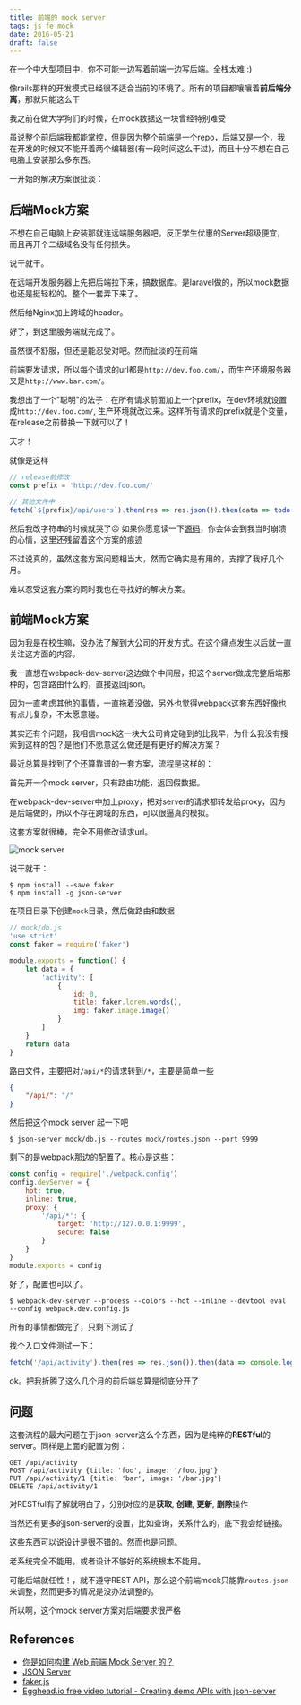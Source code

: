 ```yaml
---
title: 前端的 mock server
tags: js fe mock
date: 2016-05-21
draft: false
---
```


在一个中大型项目中，你不可能一边写着前端一边写后端。全栈太难 :)

像rails那样的开发模式已经很不适合当前的环境了。所有的项目都嚷嚷着**前后端分离**，那就只能这么干

我之前在做大学狗们的时候，在mock数据这一块曾经特别难受

虽说整个前后端我都能掌控，但是因为整个前端是一个repo，后端又是一个，我在开发的时候又不能开着两个编辑器(有一段时间这么干过)，而且十分不想在自己电脑上安装那么多东西。

一开始的解决方案很扯淡：

## 后端Mock方案

不想在自己电脑上安装那就连远端服务器吧。反正学生优惠的Server超级便宜，而且再开个二级域名没有任何损失。

说干就干。

在远端开发服务器上先把后端拉下来，搞数据库。是laravel做的，所以mock数据也还是挺轻松的。整个一套弄下来了。

然后给Nginx加上跨域的header。

好了，到这里服务端就完成了。

虽然很不舒服，但还是能忍受对吧。然而扯淡的在前端

前端要发请求，所以每个请求的url都是`http://dev.foo.com/`，而生产环境服务器又是`http://www.bar.com/`。

我想出了一个"聪明"的法子：在所有请求前面加上一个prefix，在dev环境就设置成`http://dev.foo.com/`, 生产环境就改过来。这样所有请求的prefix就是个变量，在release之前替换一下就可以了！

天才！

就像是这样

```js
// release前修改
const prefix = 'http://dev.foo.com/'

// 其他文件中
fetch(`${prefix}/api/users`).then(res => res.json()).then(data => todo(data))
```

然后我改字符串的时候就哭了&#9785; 如果你愿意读一下[源码](https://github.com/AnnatarHe/daxuedogs-web-client)，你会体会到我当时崩溃的心情，这里还残留着这个方案的痕迹

不过说真的，虽然这套方案问题相当大，然而它确实是有用的，支撑了我好几个月。

难以忍受这套方案的同时我也在寻找好的解决方案。

## 前端Mock方案

因为我是在校生嘛，没办法了解到大公司的开发方式。在这个痛点发生以后就一直关注这方面的内容。

我一直想在webpack-dev-server这边做个中间层，把这个server做成完整后端那种的，包含路由什么的，直接返回json。

因为一直考虑其他的事情，一直拖着没做，另外也觉得webpack这套东西好像也有点儿复杂，不太愿意碰。

其实还有个问题，我相信mock这一块大公司肯定碰到的比我早，为什么我没有搜索到这样的包？是他们不愿意这么做还是有更好的解决方案？

最近总算是找到了个还算靠谱的一套方案，流程是这样的：

首先开一个mock server，只有路由功能，返回假数据。

在webpack-dev-server中加上proxy，把对server的请求都转发给proxy，因为是后端做的，所以不存在跨域的东西，可以很逼真的模拟。

这套方案就很棒，完全不用修改请求url。

![mock server](/mock_server.png)

说干就干：

```console
$ npm install --save faker
$ npm install -g json-server
```

在项目目录下创建`mock`目录，然后做路由和数据

```js
// mock/db.js
'use strict'
const faker = require('faker')

module.exports = function() {
    let data = {
        'activity': [
            {
                id: 0,
                title: faker.lorem.words(),
                img: faker.image.image()
            }
        ]
    }
    return data
}
```

路由文件，主要把对`/api/*`的请求转到`/*`，主要是简单一些

```json
{
    "/api/": "/"
}
```

然后把这个mock server 起一下吧

```console
$ json-server mock/db.js --routes mock/routes.json --port 9999
```

剩下的是webpack那边的配置了。核心是这些：

```js
const config = require('./webpack.config')
config.devServer = {
    hot: true,
    inline: true,
    proxy: {
        '/api/*': {
            target: 'http://127.0.0.1:9999',
            secure: false
        }
    }
}
module.exports = config
```

好了，配置也可以了。

```console
$ webpack-dev-server --process --colors --hot --inline --devtool eval --config webpack.dev.config.js
```

所有的事情都做完了，只剩下测试了

找个入口文件测试一下：

```js
fetch('/api/activity').then(res => res.json()).then(data => console.log(data))
```

ok。把我折腾了这么几个月的前后端总算是彻底分开了

## 问题

这套流程的最大问题在于json-server这么个东西，因为是纯粹的**RESTful**的server。同样是上面的配置为例：

```console
GET /api/activity
POST /api/activity {title: 'foo', image: '/foo.jpg'}
PUT /api/activity/1 {title: 'bar', image: '/bar.jpg'}
DELETE /api/activity/1
```

对RESTful有了解就明白了，分别对应的是**获取**, **创建**, **更新**, **删除**操作

当然还有更多的json-server的设置，比如查询，关系什么的，底下我会给链接。

这些东西可以说设计是很不错的。然而也是问题。

老系统完全不能用。或者设计不够好的系统根本不能用。

可能后端就任性！，就不遵守REST API，那么这个前端mock只能靠`routes.json`来调整，然而更多的情况是没办法调整的。

所以啊，这个mock server方案对后端要求很严格

## References

* [你是如何构建 Web 前端 Mock Server 的？](https://www.zhihu.com/question/35436669)
* [JSON Server](https://github.com/typicode/json-server)
* [faker.js](https://github.com/Marak/faker.js)
* [Egghead.io free video tutorial - Creating demo APIs with json-server](https://egghead.io/lessons/nodejs-creating-demo-apis-with-json-server)
